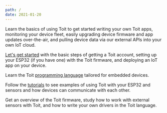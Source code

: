 ```yaml
---
path: /
date: 2021-01-20
---
```


<Title>Documentation</Title>

Learn the basics of using Toit to get started writing your own Toit apps,
monitoring your device fleet, easily upgrading device firmware and app updates
over-the-air, and pulling device data via our external APIs into your own IoT cloud.

<Boxes>
<Box title="Quick start guide" to="/getstarted/quick_start">

[Let's get started](getstarted/quick_start) with the basic steps of getting a Toit account, setting up your ESP32 (if you have one) with
the Toit firmware, and deploying an IoT app on your device.

</Box>

<Box title="Toit language guide" to="/language/language">

Learn the Toit [programming language](language/language) tailored for embedded devices.

</Box>
<Box title="Tutorial" to="/platform/tutorials">

Follow the [tutorials](platform/tutorials) to see examples of using Toit with your ESP32 and sensors and how devices can communicate with each other.

</Box>
<Box title="Hardware" to="/hardware">

Get an overview of the Toit firmware, study how to work with external sensors with Toit, and how to write your own drivers in the Toit language.

</Box>
</Boxes>
